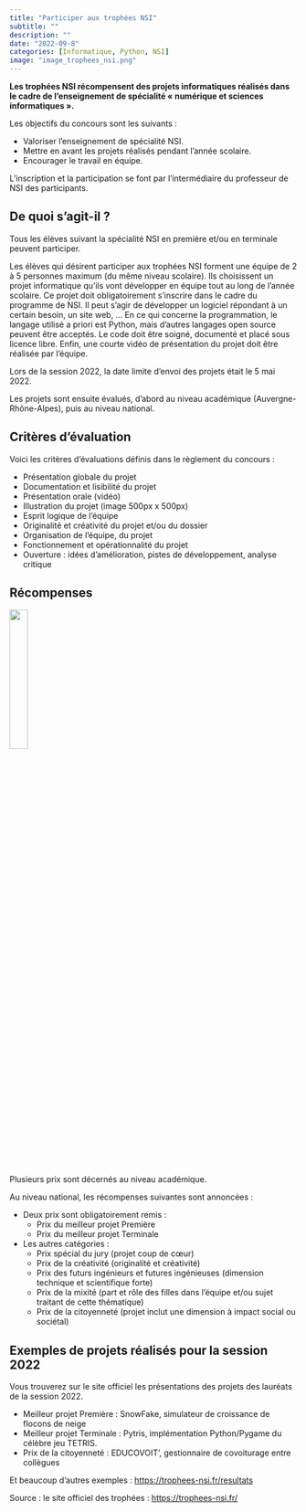 ```yaml
---
title: "Participer aux trophées NSI"
subtitle: ""
description: ""
date: "2022-09-8"
categories: [Informatique, Python, NSI]
image: "image_trophees_nsi.png"
---
```


<!-- wp:paragraph -->
<p><strong>Les trophées NSI récompensent des projets informatiques réalisés dans le cadre de l'enseignement de spécialité « numérique et sciences informatiques ».</strong></p>
<!-- /wp:paragraph -->

<!-- wp:paragraph -->
<p>Les objectifs du concours sont les suivants :</p>
<!-- /wp:paragraph -->

<!-- wp:list -->
<ul><li>Valoriser l’enseignement de spécialité NSI.</li><li>Mettre en avant les projets réalisés pendant l'année scolaire.</li><li>Encourager le travail en équipe.</li></ul>
<!-- /wp:list -->

<!-- wp:paragraph -->
<p>L'inscription et la participation se font par l'intermédiaire du professeur de NSI des participants.</p>
<!-- /wp:paragraph -->

<!-- wp:heading -->
<h2>De quoi s'agit-il ?</h2>
<!-- /wp:heading -->

<!-- wp:paragraph -->
<p>Tous les élèves suivant la spécialité NSI en première et/ou en terminale peuvent participer.</p>
<!-- /wp:paragraph -->

<!-- wp:paragraph -->
<p>Les élèves qui désirent participer aux trophées NSI forment une équipe de 2 à 5 personnes maximum (du même niveau scolaire). Ils choisissent un projet informatique qu'ils vont développer en équipe tout au long de l'année scolaire. Ce projet doit obligatoirement s'inscrire dans le cadre du programme de NSI. Il peut s'agir de développer un logiciel répondant à un certain besoin, un site web, ... En ce qui concerne la programmation, le langage utilisé a priori est Python, mais d'autres langages open source peuvent être acceptés. Le code doit être soigné, documenté et placé sous licence libre. Enfin, une courte vidéo de présentation du projet doit être réalisée par l'équipe.</p>
<!-- /wp:paragraph -->

<!-- wp:paragraph -->
<p>Lors de la session 2022, la date limite d'envoi des projets était le 5 mai 2022.</p>
<!-- /wp:paragraph -->

<!-- wp:paragraph -->
<p>Les projets sont ensuite évalués, d'abord au niveau académique (Auvergne-Rhône-Alpes), puis au niveau national. </p>
<!-- /wp:paragraph -->

<!-- wp:heading -->
<h2>Critères d'évaluation</h2>
<!-- /wp:heading -->

<!-- wp:paragraph -->
<p>Voici les critères d'évaluations définis dans le règlement du concours :</p>
<!-- /wp:paragraph -->

<!-- wp:list -->
<ul><li>Présentation globale du projet</li><li>Documentation et lisibilité du projet</li><li>Présentation orale (vidéo)</li><li>Illustration du projet (image 500px x 500px)</li><li>Esprit logique de l'équipe</li><li>Originalité et créativité du projet et/ou du dossier</li><li>Organisation de l'équipe, du projet</li><li>Fonctionnement et opérationnalité du projet</li><li>Ouverture : idées d'amélioration, pistes de développement, analyse critique</li></ul>
<!-- /wp:list -->

<!-- wp:heading -->
<h2>Récompenses</h2>
<!-- /wp:heading -->

![](achievement.png){width="25%"}

<!-- wp:paragraph -->
<p>Plusieurs prix sont décernés au niveau académique.</p>
<!-- /wp:paragraph -->

<!-- wp:paragraph -->
<p>Au niveau national, les récompenses suivantes sont annoncées :</p>
<!-- /wp:paragraph -->

<!-- wp:list -->
<ul><li>Deux prix sont obligatoirement remis :<ul><li>Prix du meilleur projet Première</li><li>Prix du meilleur projet Terminale</li></ul></li><li>Les autres catégories :<ul><li>Prix spécial du jury (projet coup de cœur)</li><li>Prix de la créativité (originalité et créativité)</li><li>Prix des futurs ingénieurs et futures ingénieuses (dimension technique et scientifique forte)</li><li>Prix de la mixité (part et rôle des filles dans l’équipe et/ou sujet traitant de cette thématique)</li><li>Prix de la citoyenneté (projet inclut une dimension à impact social ou sociétal)</li></ul></li></ul>
<!-- /wp:list -->

<!-- wp:heading -->
<h2>Exemples de projets réalisés pour la session 2022</h2>
<!-- /wp:heading -->

<!-- wp:paragraph -->
<p>Vous trouverez sur le site officiel les présentations des projets des lauréats de la session 2022.</p>
<!-- /wp:paragraph -->

<!-- wp:list -->
<ul><li>Meilleur projet Première : SnowFake, simulateur de croissance de flocons de neige</li><li>Meilleur projet Terminale : Pytris, implémentation Python/Pygame du célèbre jeu TETRIS.</li><li>Prix de la citoyenneté : EDUCOVOIT', gestionnaire de covoiturage entre collègues</li></ul>
<!-- /wp:list -->

<!-- wp:paragraph -->
<p>Et beaucoup d'autres exemples : <a href="https://trophees-nsi.fr/resultats" target="_blank" rel="noreferrer noopener">https://trophees-nsi.fr/resultats</a></p>
<!-- /wp:paragraph -->

<!-- wp:paragraph -->
<p>Source : le site officiel des trophées : <a href="https://trophees-nsi.fr/" target="_blank" rel="noreferrer noopener">https://trophees-nsi.fr/</a></p>
<!-- /wp:paragraph -->